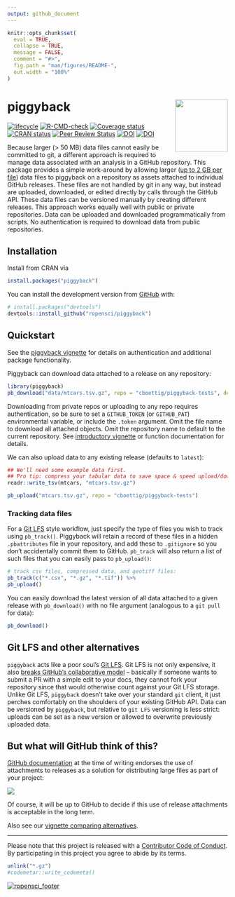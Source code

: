 ```yaml
---
output: github_document
---
```


<!-- README.md is generated from README.Rmd. Please edit that file -->


```r
knitr::opts_chunk$set(
  eval = TRUE,
  collapse = TRUE,
  message = FALSE,
  comment = "#>",
  fig.path = "man/figures/README-",
  out.width = "100%"
)
```

# piggyback <img src="man/figures/logo.svg" align="right" alt="" width="120" />

  <!-- badges: start -->

[![lifecycle](https://img.shields.io/badge/lifecycle-stable-green.svg)](https://lifecycle.r-lib.org/articles/stages.html)
[![R-CMD-check](https://github.com/ropensci/piggyback/workflows/R-CMD-check/badge.svg)](https://github.com/ropensci/piggyback/actions)
[![Coverage status](https://codecov.io/gh/ropensci/piggyback/branch/master/graph/badge.svg)](https://codecov.io/github/ropensci/piggyback?branch=master)
[![CRAN status](https://www.r-pkg.org/badges/version/piggyback)](https://cran.r-project.org/package=piggyback)
[![Peer Review Status](https://badges.ropensci.org/220_status.svg)](https://github.com/ropensci/software-review/issues/220)
[![DOI](https://zenodo.org/badge/132979724.svg)](https://zenodo.org/badge/latestdoi/132979724)
[![DOI](http://joss.theoj.org/papers/10.21105/joss.00971/status.svg)](https://doi.org/10.21105/joss.00971)
  <!-- badges: end -->


Because larger (> 50 MB) data files cannot easily be committed to git, a different approach is required to manage data associated with an analysis in a GitHub repository.  This package provides a simple work-around by allowing larger ([up to 2 GB per file](https://docs.github.com/en/github/managing-large-files/distributing-large-binaries)) data files to piggyback on a repository as assets attached to individual GitHub releases.  These files are not handled by git in any way, but instead are uploaded, downloaded, or edited directly by calls through the GitHub API. These data files can be versioned manually by creating different releases.  This approach works equally well with public or private repositories.  Data can be uploaded and downloaded programmatically from scripts. No authentication is required to download data from public repositories.




## Installation


Install from CRAN via

``` r
install.packages("piggyback")
```

You can install the development version from [GitHub](https://github.com/) with:

``` r
# install.packages("devtools")
devtools::install_github("ropensci/piggyback")
```

## Quickstart

See the [piggyback vignette](https://docs.ropensci.org/piggyback/articles/intro.html) for details on authentication and additional package functionality. 

Piggyback can download data attached to a release on any repository: 

```r
library(piggyback)
pb_download("data/mtcars.tsv.gz", repo = "cboettig/piggyback-tests", dest = tempdir())
```


Downloading from private repos or uploading to any repo requires authentication, so be sure to set a `GITHUB_TOKEN` (or `GITHUB_PAT`) environmental variable, or include the `.token` argument.  Omit the file name to download all attached objects. Omit the repository name to default to the current repository.  See [introductory vignette](https://docs.ropensci.org/piggyback/articles/intro.html) or function documentation for details.  

We can also upload data to any existing release (defaults to `latest`):

```r
## We'll need some example data first.
## Pro tip: compress your tabular data to save space & speed upload/downloads
readr::write_tsv(mtcars, "mtcars.tsv.gz")

pb_upload("mtcars.tsv.gz", repo = "cboettig/piggyback-tests")
```

### Tracking data files


For a [Git LFS](https://git-lfs.github.com/) style workflow, just specify the type of files you wish to track using `pb_track()`.  Piggyback will retain a record of these files in a hidden `.pbattributes` file in your repository, and add these to `.gitignore` so you don't accidentally commit them to GitHub.  `pb_track` will also return a list of such files that you can easily pass to `pb_upload()`:  

```r
# track csv files, compressed data, and geotiff files:
pb_track(c("*.csv", "*.gz", "*.tif")) %>%
pb_upload()
```


You can easily download the latest version of all data attached to a given release with `pb_download()` with no file argument (analogous to  a `git pull` for data):

```r
pb_download()
```




## Git LFS and other alternatives


`piggyback` acts like a poor soul's [Git LFS](https://git-lfs.github.com/). Git LFS is not only expensive, it also [breaks GitHub's collaborative model](https://angryfrenchman.org/github-s-large-file-storage-is-no-panacea-for-open-source-quite-the-opposite-12c0e16a9a91) -- basically if someone wants to submit a PR with a simple edit to your docs, they cannot fork your repository since that would otherwise count against your Git LFS storage.   Unlike Git LFS, `piggyback` doesn't take over your standard `git` client, it just perches comfortably on the shoulders of your existing GitHub API.  Data can be versioned by `piggyback`, but relative to `git LFS` versioning is less strict: uploads can be set as a new version or allowed to overwrite previously uploaded data.  

## But what will GitHub think of this?

[GitHub documentation](https://docs.github.com/en/github/managing-large-files/distributing-large-binaries) at the time of writing endorses the use of attachments to releases as a solution for distributing large files as part of your project:

![](man/figures/github-policy.png)


Of course, it will be up to GitHub to decide if this use of release attachments is acceptable in the long term. 

<!--
 When GitHub first came online, it was questioned whether committing binary objects and data to GitHub was acceptable or an abuse of a *source code* repository.  GitHub has since clearly embraced a inclusive notion of "repository" for containing far more than pure source.  I believe attaching data that is essential to replicating an analysis and within the 2 GB file limits enforced by GitHub to be in the same spirit of this inclusive notion, but GitHub may decide otherwise. 
 -->

Also see our [vignette comparing alternatives](https://docs.ropensci.org/piggyback/articles/alternatives.html).

----

Please note that this project is released with a [Contributor Code of Conduct](https://ropensci.org/code-of-conduct/).
By participating in this project you agree to abide by its terms.

```r
unlink("*.gz")
#codemetar::write_codemeta()
```


[![ropensci_footer](https://ropensci.org/public_images/ropensci_footer.png)](https://ropensci.org)
